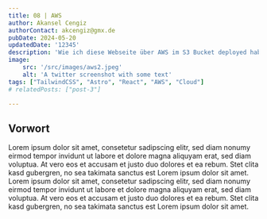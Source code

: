 ```yaml
---
title: 08 | AWS
author: Akansel Cengiz
authorContact: akcengiz@gmx.de
pubDate: 2024-05-20
updatedDate: '12345'
description: 'Wie ich diese Webseite über AWS im S3 Bucket deployed habe.'
image:
    src: '/src/images/aws2.jpeg'
    alt: 'A twitter screenshot with some text'
tags: ["TailwindCSS", "Astro", "React", "AWS", "Cloud"]
# relatedPosts: ["post-3"]

---
```



<section class="w-10/12 text-justify"> 

## Vorwort


Lorem ipsum dolor sit amet, consetetur sadipscing elitr, sed diam nonumy eirmod tempor invidunt ut labore et dolore magna aliquyam erat, sed diam voluptua. At vero eos et accusam et justo duo dolores et ea rebum. Stet clita kasd gubergren, no sea takimata sanctus est Lorem ipsum dolor sit amet. Lorem ipsum dolor sit amet, consetetur sadipscing elitr, sed diam nonumy eirmod tempor invidunt ut labore et dolore magna aliquyam erat, sed diam voluptua. At vero eos et accusam et justo duo dolores et ea rebum. Stet clita kasd gubergren, no sea takimata sanctus est Lorem ipsum dolor sit amet.


</section>